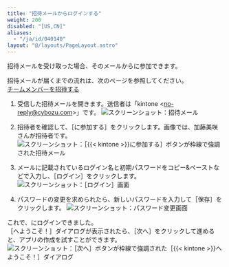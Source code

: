 ```yaml
---
title: "招待メールからログインする"
weight: 200
disabled: "[US,CN]"
aliases:
  - "/ja/id/040140"
layout: "@/layouts/PageLayout.astro"
---
```




招待メールを受け取った場合、そのメールから<Kintone />に参加できます。

<Note>

招待メールが届くまでの流れは、次のページを参照してください。  
[チームメンバーを招待する](/k/ja/id/040139.html)

</Note>

1. 受信した招待メールを開きます。送信者は「kintone \<no-reply@cybozu.com>」です。
   <Img src="/k/kintone/img-ja/to_be_invited_01.png" alt="スクリーンショット：招待メール" />

1. 招待者を確認して、<Wovn>［<Kintone />に参加する］</Wovn>をクリックします。画像では、加藤美咲さんが招待者です。
   <Img src="/k/kintone/img-ja/to_be_invited_02.png" alt="スクリーンショット：［{{&lt; kintone &gt;}}に参加する］ボタンが枠線で強調された招待メール" />

1. メールに記載されているログイン名と初期パスワードをコピー&ペーストなどで入力し、<Wovn>［ログイン］</Wovn>をクリックします。
   <Img src="/k/kintone/img-ja/to_be_invited_03.png" alt="スクリーンショット：［ログイン］画面" />

1. パスワードの変更を求められたら、新しいパスワードを入力して<Wovn>［保存］</Wovn>をクリックします。
   <Img src="/k/kintone/img-ja/to_be_invited_04.png" alt="スクリーンショット：パスワード変更画面" />

これで、<Kintone />にログインできました。  
<Wovn>［<Kintone />へようこそ！］</Wovn>ダイアログが表示されたら、<Wovn>［次へ］</Wovn>をクリックして進めると、アプリの作成を試すことができます。
<Img src="/k/kintone/img-ja/to_be_invited_05.png" alt="スクリーンショット：［次へ］ボタンが枠線で強調された［{{&lt; kintone &gt;}}へようこそ！］ダイアログ" />
